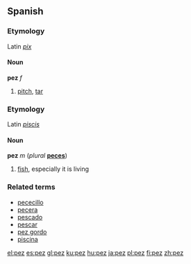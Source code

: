 {{See|Pez}}
==Spanish==
===Etymology===
Latin ''[[pix#Latin|pix]]''

====Noun====
'''pez''' ''f''

#[[pitch]], [[tar]]

===Etymology===
Latin ''[[piscis]]''

====Noun====
'''pez''' ''m'' (''plural'' '''[[peces]]''')

#[[fish]], especially it is living

===Related terms===
*[[pececillo]]
*[[pecera]]
*[[pescado]]
*[[pescar]]
*[[pez gordo]]
*[[piscina]]

[[el:pez]]
[[es:pez]]
[[gl:pez]]
[[ku:pez]]
[[hu:pez]]
[[ja:pez]]
[[pl:pez]]
[[fi:pez]]
[[zh:pez]]